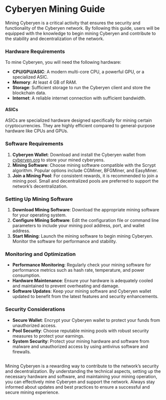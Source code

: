 # Cyberyen Mining Guide

Mining Cyberyen is a critical activity that ensures the security and functionality of the Cyberyen network. By following this guide, users will be equipped with the knowledge to begin mining Cyberyen and contribute to the stability and decentralization of the network.

### Hardware Requirements

To mine Cyberyen, you will need the following hardware:

* **CPU/GPU/ASIC**: A modern multi-core CPU, a powerful GPU, or a specialized ASIC.
* **Memory**: At least 4 GB of RAM.
* **Storage**: Sufficient storage to run the Cyberyen client and store the blockchain data.
* **Internet**: A reliable internet connection with sufficient bandwidth.

#### ASICs

ASICs are specialized hardware designed specifically for mining certain cryptocurrencies. They are highly efficient compared to general-purpose hardware like CPUs and GPUs.

### Software Requirements

1. **Cyberyen Wallet**: Download and install the Cyberyen wallet from [cyberyen.org](https://cyberyen.org) to store your mined cyberyens.
2. **Mining Software**: Choose mining software compatible with the Scrypt algorithm. Popular options include CGMiner, BFGMiner, and EasyMiner.
3. **Join a Mining Pool**: For consistent rewards, it is recommended to join a mining pool. Small and decentralized pools are preferred to support the network’s decentralization.

### Setting Up Mining Software

1. **Download Mining Software**: Download the appropriate mining software for your operating system.
2. **Configure Mining Software**: Edit the configuration file or command line parameters to include your mining pool address, port, and wallet address.
3. **Start Mining**: Launch the mining software to begin mining Cyberyen. Monitor the software for performance and stability.

### Monitoring and Optimization

* **Performance Monitoring**: Regularly check your mining software for performance metrics such as hash rate, temperature, and power consumption.
* **Hardware Maintenance**: Ensure your hardware is adequately cooled and maintained to prevent overheating and damage.
* **Software Updates**: Keep your mining software and Cyberyen wallet updated to benefit from the latest features and security enhancements.

### Security Considerations

* **Secure Wallet**: Encrypt your Cyberyen wallet to protect your funds from unauthorized access.
* **Pool Security**: Choose reputable mining pools with robust security measures to protect your earnings.
* **System Security**: Protect your mining hardware and software from malware and unauthorized access by using antivirus software and firewalls.

##

Mining Cyberyen is a rewarding way to contribute to the network’s security and decentralization. By understanding the technical aspects, setting up the necessary hardware and software, and maintaining your mining operation, you can effectively mine Cyberyen and support the network. Always stay informed about updates and best practices to ensure a successful and secure mining experience.